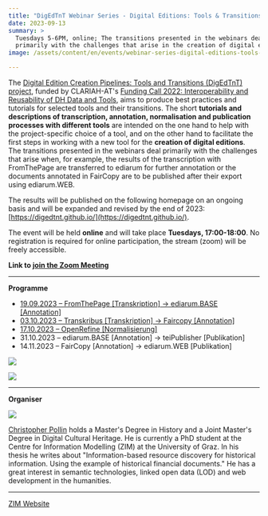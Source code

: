 ```yaml
---
title: "DigEdTnT Webinar Series - Digital Editions: Tools & Transitions"
date: 2023-09-13
summary: >
  Tuesdays 5-6PM, online; The transitions presented in the webinars deal
  primarily with the challenges that arise in the creation of digital editions.
image: /assets/content/en/events/webinar-series-digital-editions-tools-transitions/image.png

---
```


The [Digital Edition Creation Pipelines: Tools and Transitions (DigEdTnT) project](/en/projects/digital-edition-creation-pipelines-tools-and-transitions/), funded by CLARIAH-AT's [Funding Call 2022: Interoperability and Reusability of DH Data and Tools](/en/project-funding/), aims to produce best practices and tutorials for selected tools and their transitions. The short **tutorials and descriptions of transcription, annotation, normalisation and publication processes with different tools** are intended on the one hand to help with the project-specific choice of a tool, and on the other hand to facilitate the first steps in working with a new tool for the **creation of digital editions**. The transitions presented in the webinars deal primarily with the challenges that arise when, for example, the results of the transcription with FromThePage are transferred to ediarum for further annotation or the documents annotated in FairCopy are to be published after their export using ediarum.WEB.

The results will be published on the following homepage on an ongoing basis and will be expanded and revised by the end of 2023: [https://digedtnt.github.io/](https://digedtnt.github.io/).

The event will be held **online** and will take place **Tuesdays, 17:00-18:00**. No registration is required for online participation, the stream (zoom) will be freely accessible.

**Link to [join the Zoom Meeting](https://uni-graz.zoom.us/j/9475865423?pwd=Qy9McXF0S0FIMmNDaUhUM2FZbWZPQT09)**

***

**Programme**

* [19.09.2023 – FromThePage \[Transkription\] → ediarum.BASE \[Annotation\]](https://digedtnt.github.io/transition-fromthepage-ediarum/)
* [03.10.2023 – Transkribus \[Transkription\] → Faircopy \[Annotation\]](https://digedtnt.github.io/transition-transkribus-faircopy/)
* [17.10.2023 – OpenRefine \[Normalisierung\]](https://digedtnt.github.io/openrefine/)
* 31.10.2023 – ediarum.BASE \[Annotation] → teiPublisher \[Publikation]
* 14.11.2023 – FairCopy \[Annotation] → ediarum.WEB \[Publikation]

![](/assets/content/en/events/webinar-series-digital-editions-tools-transitions/digedtntlogo.png)

![](/assets/content/en/events/webinar-series-digital-editions-tools-transitions/2018-11-22_zim_schwarz_typo3.png)

***

**Organiser**

![](/assets/content/en/events/webinar-series-digital-editions-tools-transitions/christopher-pollin.png)

[Christopher Pollin](/en/consortium/university-of-graz/) holds a Master's Degree in History and a Joint Master's Degree in Digital Cultural Heritage. He is currently a PhD student at the Centre for Information Modelling (ZIM) at the University of Graz. In his thesis he writes about "Information-based resource discovery for historical information. Using the example of historical financial documents." He has a great interest in semantic technologies, linked open data (LOD) and web development in the humanities.

***

[ZIM Website](https://informationsmodellierung.uni-graz.at/de/neuigkeiten/detail/article/digedtnt-webinarreihe/)
